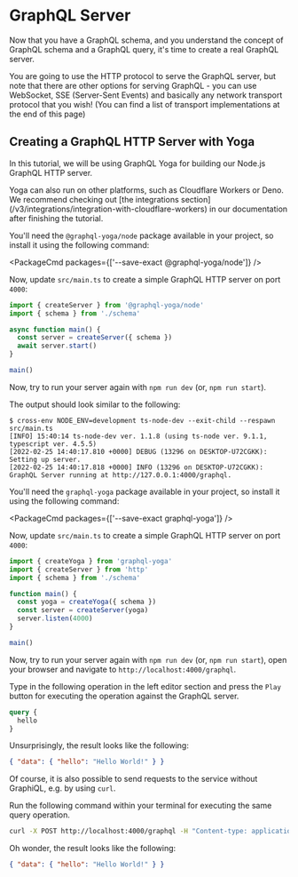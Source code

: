 
# GraphQL Server

Now that you have a GraphQL schema, and you understand the concept of GraphQL schema and a GraphQL query, it's time to create a real GraphQL server.

You are going to use the HTTP protocol to serve the GraphQL server, but note that there are other options for serving GraphQL - you can use WebSocket, SSE (Server-Sent Events) and basically any network transport protocol that you wish! (You can find a list of transport implementations at the end of this page)

## Creating a GraphQL HTTP Server with Yoga

In this tutorial, we will be using GraphQL Yoga for building our Node.js GraphQL HTTP server.

<Callout>
  Yoga can also run on other platforms, such as Cloudflare Workers or Deno. We
  recommend checking out [the integrations
  section](/v3/integrations/integration-with-cloudflare-workers) in our
  documentation after finishing the tutorial.
</Callout>

<Accordion title="v2">

You'll need the `@graphql-yoga/node` package available in your project, so install it using the following command:

<PackageCmd packages={['--save-exact @graphql-yoga/node']} />

Now, update `src/main.ts` to create a simple GraphQL HTTP server on port `4000`:

```ts filename="src/main.ts"
import { createServer } from '@graphql-yoga/node'
import { schema } from './schema'

async function main() {
  const server = createServer({ schema })
  await server.start()
}

main()
```

Now, try to run your server again with `npm run dev` (or, `npm run start`).

The output should look similar to the following:

```text
$ cross-env NODE_ENV=development ts-node-dev --exit-child --respawn src/main.ts
[INFO] 15:40:14 ts-node-dev ver. 1.1.8 (using ts-node ver. 9.1.1, typescript ver. 4.5.5)
[2022-02-25 14:40:17.810 +0000] DEBUG (13296 on DESKTOP-U72CGKK): Setting up server.
[2022-02-25 14:40:17.818 +0000] INFO (13296 on DESKTOP-U72CGKK): GraphQL Server running at http://127.0.0.1:4000/graphql.
```

</Accordion>

<Accordion title="v3" initiallyOpen>

You'll need the `graphql-yoga` package available in your project, so install it using
the following command:

<PackageCmd packages={['--save-exact graphql-yoga']} />

Now, update `src/main.ts` to create a simple GraphQL HTTP server on port `4000`:

```ts filename="src/main.ts"
import { createYoga } from 'graphql-yoga'
import { createServer } from 'http'
import { schema } from './schema'

function main() {
  const yoga = createYoga({ schema })
  const server = createServer(yoga)
  server.listen(4000)
}

main()
```

Now, try to run your server again with `npm run dev` (or, `npm run start`), open your browser and navigate to `http://localhost:4000/graphql`.

</Accordion>

Type in the following operation in the left editor section and press the `Play` button for executing the operation against the GraphQL server.

```graphql
query {
  hello
}
```

Unsurprisingly, the result looks like the following:

```json
{ "data": { "hello": "Hello World!" } }
```

Of course, it is also possible to send requests to the service without GraphiQL, e.g. by using `curl`.

Run the following command within your terminal for executing the same query operation.

```sh
curl -X POST http://localhost:4000/graphql -H "Content-type: application/json" --data-raw '{"query": "query { hello }"}'
```

Oh wonder, the result looks like the following:

```json
{ "data": { "hello": "Hello World!" } }
```
